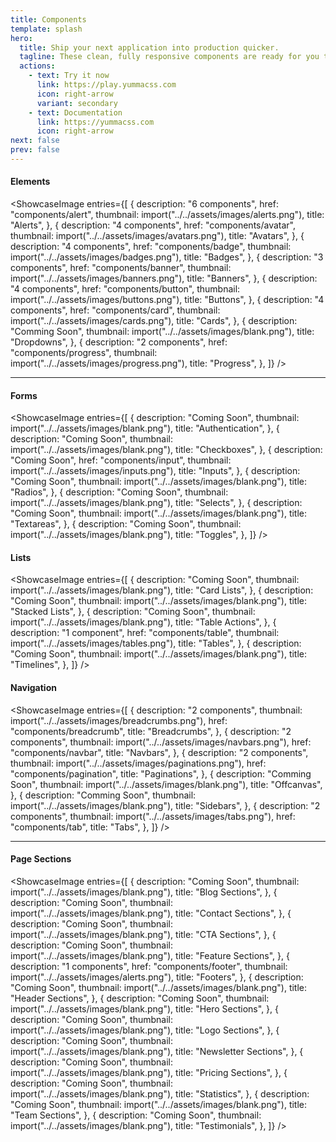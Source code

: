 ```yaml
---
title: Components
template: splash
hero:
  title: Ship your next application into production quicker.
  tagline: These clean, fully responsive components are ready for you to copy and use in your Yumma CSS projects. Go ahead and customize them however you like!
  actions:
    - text: Try it now
      link: https://play.yummacss.com
      icon: right-arrow
      variant: secondary
    - text: Documentation
      link: https://yummacss.com
      icon: right-arrow
next: false
prev: false
---
```



#### Elements

<ShowcaseImage
  entries={[
    {
      description: "6 components",
      href: "components/alert",
      thumbnail: import("../../assets/images/alerts.png"),
      title: "Alerts",
    },
    {
      description: "4 components",
      href: "components/avatar",
      thumbnail: import("../../assets/images/avatars.png"),
      title: "Avatars",
    },
    {
      description: "4 components",
      href: "components/badge",
      thumbnail: import("../../assets/images/badges.png"),
      title: "Badges",
    },
    {
      description: "3 components",
      href: "components/banner",
      thumbnail: import("../../assets/images/banners.png"),
      title: "Banners",
    },
    {
      description: "4 components",
      href: "components/button",
      thumbnail: import("../../assets/images/buttons.png"),
      title: "Buttons",
    },
    {
      description: "4 components",
      href: "components/card",
      thumbnail: import("../../assets/images/cards.png"),
      title: "Cards",
    },
    {
      description: "Comming Soon",
      thumbnail: import("../../assets/images/blank.png"),
      title: "Dropdowns",
    },
    {
      description: "2 components",
      href: "components/progress",
      thumbnail: import("../../assets/images/progress.png"),
      title: "Progress",
    },
  ]}
/>

---

#### Forms

<ShowcaseImage
  entries={[
    {
      description: "Coming Soon",
      thumbnail: import("../../assets/images/blank.png"),
      title: "Authentication",
    },
    {
      description: "Coming Soon",
      thumbnail: import("../../assets/images/blank.png"),
      title: "Checkboxes",
    },
    {
      description: "Coming Soon",
      href: "components/input",
      thumbnail: import("../../assets/images/inputs.png"),
      title: "Inputs",
    },
    {
      description: "Coming Soon",
      thumbnail: import("../../assets/images/blank.png"),
      title: "Radios",
    },
    {
      description: "Coming Soon",
      thumbnail: import("../../assets/images/blank.png"),
      title: "Selects",
    },
    {
      description: "Coming Soon",
      thumbnail: import("../../assets/images/blank.png"),
      title: "Textareas",
    },
    {
      description: "Coming Soon",
      thumbnail: import("../../assets/images/blank.png"),
      title: "Toggles",
    },
  ]}
/>

#### Lists

<ShowcaseImage
  entries={[
    {
      description: "Coming Soon",
      thumbnail: import("../../assets/images/blank.png"),
      title: "Card Lists",
    },
    {
      description: "Coming Soon",
      thumbnail: import("../../assets/images/blank.png"),
      title: "Stacked Lists",
    },
    {
      description: "Coming Soon",
      thumbnail: import("../../assets/images/blank.png"),
      title: "Table Actions",
    },
    {
      description: "1 component",
      href: "components/table",
      thumbnail: import("../../assets/images/tables.png"),
      title: "Tables",
    },
    {
      description: "Coming Soon",
      thumbnail: import("../../assets/images/blank.png"),
      title: "Timelines",
    },
  ]}
/>

#### Navigation

<ShowcaseImage
  entries={[
    {
      description: "2 components",
      thumbnail: import("../../assets/images/breadcrumbs.png"),
      href: "components/breadcrumb",
      title: "Breadcrumbs",
    },
    {
      description: "2 components",
      thumbnail: import("../../assets/images/navbars.png"),
      href: "components/navbar",
      title: "Navbars",
    },
    {
      description: "2 components",
      thumbnail: import("../../assets/images/paginations.png"),
      href: "components/pagination",
      title: "Paginations",
    },
    {
      description: "Comming Soon",
      thumbnail: import("../../assets/images/blank.png"),
      title: "Offcanvas",
    },
    {
      description: "Comming Soon",
      thumbnail: import("../../assets/images/blank.png"),
      title: "Sidebars",
    },
    {
      description: "2 components",
      thumbnail: import("../../assets/images/tabs.png"),
      href: "components/tab",
      title: "Tabs",
    },
  ]}
/>

---

#### Page Sections

<ShowcaseImage
  entries={[
    {
      description: "Coming Soon",
      thumbnail: import("../../assets/images/blank.png"),
      title: "Blog Sections",
    },
    {
      description: "Coming Soon",
      thumbnail: import("../../assets/images/blank.png"),
      title: "Contact Sections",
    },
    {
      description: "Coming Soon",
      thumbnail: import("../../assets/images/blank.png"),
      title: "CTA Sections",
    },
    {
      description: "Coming Soon",
      thumbnail: import("../../assets/images/blank.png"),
      title: "Feature Sections",
    },
    {
      description: "1 components",
      href: "components/footer",
      thumbnail: import("../../assets/images/alerts.png"),
      title: "Footers",
    },
    {
      description: "Coming Soon",
      thumbnail: import("../../assets/images/blank.png"),
      title: "Header Sections",
    },
    {
      description: "Coming Soon",
      thumbnail: import("../../assets/images/blank.png"),
      title: "Hero Sections",
    },
    {
      description: "Coming Soon",
      thumbnail: import("../../assets/images/blank.png"),
      title: "Logo Sections",
    },
    {
      description: "Coming Soon",
      thumbnail: import("../../assets/images/blank.png"),
      title: "Newsletter Sections",
    },
    {
      description: "Coming Soon",
      thumbnail: import("../../assets/images/blank.png"),
      title: "Pricing Sections",
    },
    {
      description: "Coming Soon",
      thumbnail: import("../../assets/images/blank.png"),
      title: "Statistics",
    },
    {
      description: "Coming Soon",
      thumbnail: import("../../assets/images/blank.png"),
      title: "Team Sections",
    },
    {
      description: "Coming Soon",
      thumbnail: import("../../assets/images/blank.png"),
      title: "Testimonials",
    },
  ]}
/>
